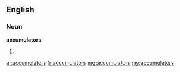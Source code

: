 ==English==

===Noun===
'''accumulators'''

# {{plural of|[[accumulator]]}}

[[ar:accumulators]]
[[fr:accumulators]]
[[mg:accumulators]]
[[my:accumulators]]